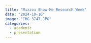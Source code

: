 ```yaml
---
title: "Mizzou Show Me Research Week"
date: "2024-10-10"
image: "IMG_3747.JPG"
categories:
  - academic
  - presentation
---
```

